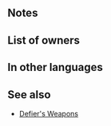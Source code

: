 {{Weapon Infobox
|tagid=SID_守備逆用の槍
|intID=3298
|image=wep_lc130
|exclusive=0
|weaponType=Lance
|cost=200
|might=10
|range=1
|effect=At start of combat, if foe's HP ≥ 75%, grants Def+5 to unit and inflicts Def-5 on foe during combat, and also, if foe has bonuses, grants bonus to unit's Def and inflicts penalty on foe's Def during combat = current bonus on foe's Def. Calculates each stat bonus and penalty independently.
|statModifiers=0,10,0,0,0
|required=Steel Lance
|next=Defier's Lance+
|promotionRarity=5
|promotionTier=1
|properties=random_owner
}}
==Notes==
{{TemporaryBufffromBonus|source=foe}}
{{TemporaryDebufffromBonus|source=foe}}
==List of owners==
{{Skill Hero List}}
==In other languages==
{{OtherLanguages
|japanese=守備逆用の槍
|german=Verteidigerlanze
|spanishEU=Lanza defensiva
|spanishLA=Lanza defensiva
|french=Lance défensive
|italian=Lancia sfidante
|chineseTW=防守逆用之槍
|portuguese=Lança defensiva
}}
==See also==
{{See also skills|cond=Description LIKE '%if foe has%bonus%grants%inflicts%' AND Exclusive='1' AND WikiName NOT LIKE '%defier%'}}
* [[Skill families/Weapons#Defier's|Defier's Weapons]]
{{Weapons Navbox}}